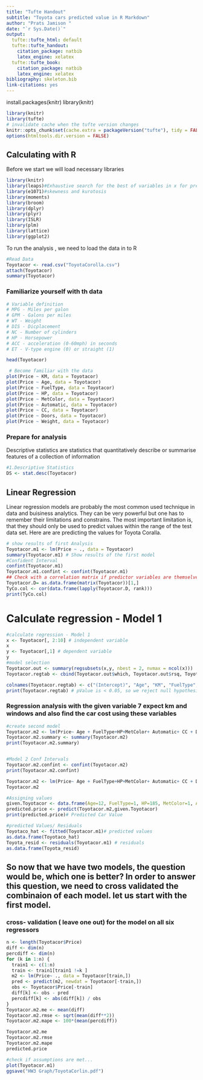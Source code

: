 ---
title: "Tufte Handout"
subtitle: "Toyota cars predicted value in R Markdown"
author: "Prats Jamison "
date: "`r Sys.Date()`"
output:
  tufte::tufte_html: default
  tufte::tufte_handout:
    citation_package: natbib
    latex_engine: xelatex
  tufte::tufte_book:
    citation_package: natbib
    latex_engine: xelatex
bibliography: skeleton.bib
link-citations: yes
---
install.packages(knitr)
library(knitr)
```{r setup, include=FALSE}
library(knitr)
library(tufte)
# invalidate cache when the tufte version changes
knitr::opts_chunk$set(cache.extra = packageVersion("tufte"), tidy = FALSE)
options(htmltools.dir.version = FALSE)

```

## Calculating with R
Before we start we will load necessary libraries
```{R}
library(knitr)
library(leaps)#Exhaustive search for the best of variables in x for predicting y
library(e1071)#skewness and kurotosis
library(moments)
library(broom)
library(dplyr)
library(plyr)
library(ISLR)
library(plm)
library(lattice)
library(ggplot2)
```
To run the analysis , we need to load the data in to R
```{R}
#Read Data
Toyotacor <- read.csv("ToyotaCorolla.csv")
attach(Toyotacor)
summary(Toyotacor)
```

### Familiarize yourself with th data

```{R}
# Variable definition 
# MPG - Miles per galon 
# GPM - Galons per miles 
# WT - Weight 
# DIS - Dicplacement 
# NC - Number of cylinders 
# HP - Horsepower 
# ACC - acceleration (0-60mph) in seconds 
# ET - V-type engine (0) or straight (1) 

head(Toyotacor)

 # Become familiar with the data 
plot(Price ~ KM, data = Toyotacor)
plot(Price ~ Age, data = Toyotacor)
plot(Price ~ FuelType, data = Toyotacor)
plot(Price ~ HP, data = Toyotacor)
plot(Price ~ MetColor, data = Toyotacor)
plot(Price ~ Automatic, data = Toyotacor)
plot(Price ~ CC, data = Toyotacor)
plot(Price ~ Doors, data = Toyotacor)
plot(Price ~ Weight, data = Toyotacor)
```
### Prepare for analysis

Descriptive statistics are statistics that quantitatively describe or summarise features of a collection of information
```{R, eval=FALSE, include=FALSE}
#1.Descriptive Statistics
DS <- stat.desc(Toyotacor)
```

## Linear Regression 

Linear regression models are probably the most common used technique in data and buisiness analytics. They can be very powerful but one has to remember their limitations and constrains. The most important limitation is, that they should only be used to predict values within the range of the test data set. 
Here are are predicting the values for Toyota Coralla.

```{R}
# show results of first Analysis
Toyotacor.m1 <- lm(Price ~ ., data = Toyotacor)
summary(Toyotacor.m1) # Show results of the first model
#Confident Interval
confint(Toyotacor.m1)
Toyotacor.m1.confint <- confint(Toyotacor.m1)
## Check with a correlation matrix if predictor variables are themselves related
Toyotacor.D= as.data.frame(matrix(Toyotacor))[1,]
TyCo.col <- cor(data.frame(lapply(Toyotacor.D, rank)))
print(TyCo.col)
```

# Calculate regression - Model 1
```{R}
#calculate regression - Model 1
x <- Toyotacor[, 2:10] # independent variable
x
y <- Toyotacor[,1] # dependent variable
y
#model selection 
Toyotacor.out <- summary(regsubsets(x,y, nbest = 2, nvmax = ncol(x)))
Toyotacor.regtab <- cbind(Toyotacor.out$which, Toyotacor.out$rsq, Toyotacor.out$adjr2, Toyotacor.out$cp)

colnames(Toyotacor.regtab) <- c("(Intercept)", "Age", "KM", "FuelType", "HP", "MetColor", "Transmission", "CC" , "Doors", "Weight", "R-Sq", "R-Sq(adj)", "Cp")
print(Toyotacor.regtab) # pValue is < 0.05, so we reject null hypothesis
```

### Regression analysis with the given variable 7 expect km and windows and also find the car cost using these variables

```{R}
#create second model 
Toyotacor.m2 <- lm(Price~ Age + FuelType+HP+MetColor+ Automatic+ CC + Doors, data = Toyotacor) #just with weight
Toyotacor.m2.summary <- summary(Toyotacor.m2)
print(Toyotacor.m2.summary)


#Model 2 Conf Intervals
Toyotacor.m2.confint <- confint(Toyotacor.m2)
print(Toyotacor.m2.confint)

Toyotacor.m2 <- lm(Price~ Age + FuelType+HP+MetColor+ Automatic+ CC + Doors, data = Toyotacor)
Toyotacor.m2

#Assigning values
given.Toyotacor <- data.frame(Age=12, FuelType=1, HP=185, MetColor=1, Automatic=0, CC=2000, Doors=4)
predicted.price <- predict(Toyotacor.m2,given.Toyotacor)
print(predicted.price)# Predicted Car Value
```

```{R}
#predicted Values/ Residuals
Toyotaco_hat <- fitted(Toyotacor.m1)# predicted values
as.data.frame(Toyotaco_hat)
Toyota_resid <- residuals(Toyotacor.m1) # residuals
as.data.frame(Toyota_resid)
```
## So now that we have two models, the question would be, which one is better? In order to answer this question, we need to cross validated the combinaion of each model. let us start with the first model.
### cross- validation ( leave one out) for the model on all six regressors

```{R}
n <- length(Toyotacor$Price)
diff <- dim(n)
percdiff <- dim(n)
for (k in 1:n) {
  train1 <- c(1:n)
  train <- train1[train1 !=k ]
  m2 <- lm(Price~ ., data = Toyotacor[train,])
  pred <- predict(m2, newdat = Toyotacor[-train,])
  obs <- Toyotacor$Price[-train]
  diff[k] <- obs - pred
  percdiff[k] <- abs(diff[k]) / obs
}
Toyotacor.m2.me <- mean(diff)
Toyotacor.m2.rmse <- sqrt(mean(diff**2))
Toyotacor.m2.mape <- 100*(mean(percdiff))

Toyotacor.m2.me
Toyotacor.m2.rmse
Toyotacor.m2.mape
predicted.price
```

```{R}
#check if assumptions are met...
plot(Toyotacor.m1)
ggsave("HW3 Graph/ToyotaCorlin.pdf")
```

